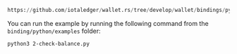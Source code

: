 ```python reference
https://github.com/iotaledger/wallet.rs/tree/develop/wallet/bindings/python/examples/2-check-balance.py
```

You can run the example by running the following command from the `binding/python/examples` folder:

```bash
python3 2-check-balance.py
```
